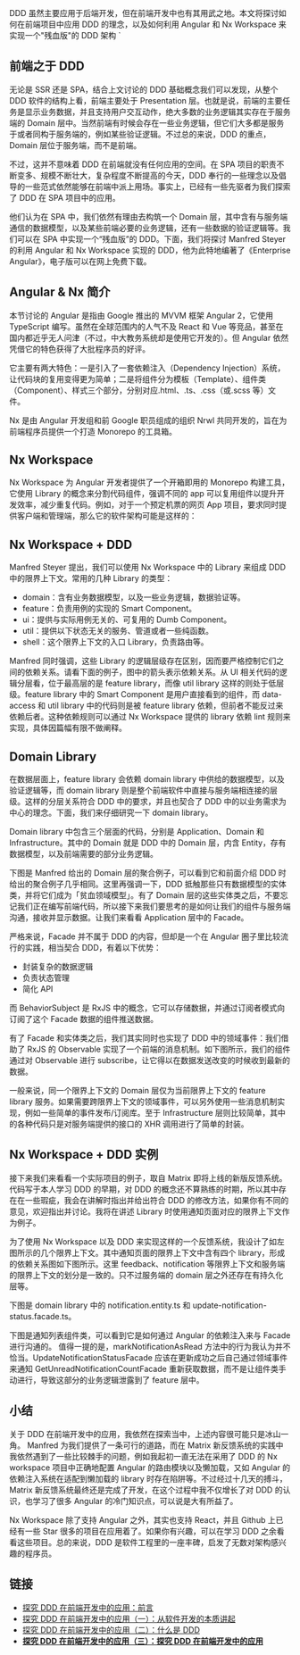 
DDD 虽然主要应用于后端开发，但在前端开发中也有其用武之地。本文将探讨如何在前端项目中应用 DDD 的理念，以及如何利用 Angular 和 Nx Workspace 来实现一个"残血版"的 DDD 架构
`

## 前端之于 DDD

无论是 SSR 还是 SPA，结合上文讨论的 DDD 基础概念我们可以发现，从整个 DDD 软件的结构上看，前端主要处于 Presentation 层。也就是说，前端的主要任务是显示业务数据，并且支持用户交互动作，绝大多数的业务逻辑其实存在于服务端的 Domain 层中。当然前端有时候会存在一些业务逻辑，但它们大多都是服务于或者同构于服务端的，例如某些验证逻辑。不过总的来说，DDD 的重点，Domain 层位于服务端，而不是前端。

不过，这并不意味着 DDD 在前端就没有任何应用的空间。在 SPA 项目的职责不断变多、规模不断壮大，复杂程度不断提高的今天，DDD 奉行的一些理念以及倡导的一些范式依然能够在前端中派上用场。事实上，已经有一些先驱者为我们探索了 DDD 在 SPA 项目中的应用。

他们认为在 SPA 中，我们依然有理由去构筑一个 Domain 层，其中含有与服务端通信的数据模型，以及某些前端必要的业务逻辑，还有一些数据的验证逻辑等。我们可以在 SPA 中实现一个“残血版”的 DDD。下面，我们将探讨 Manfred Steyer 的利用 Angular 和 Nx Workspace 实现的 DDD，他为此特地编著了《Enterprise Angular》，电子版可以在网上免费下载。

## Angular & Nx 简介

本节讨论的 Angular 是指由 Google 推出的 MVVM 框架 Angular 2，它使用 TypeScript 编写。虽然在全球范围内的人气不及 React 和 Vue 等竞品，甚至在国内都近乎无人问津（不过，中大教务系统却是使用它开发的）。但 Angular 依然凭借它的特色获得了大批程序员的好评。

它主要有两大特色：一是引入了一套依赖注入（Dependency Injection）系统，让代码块的复用变得更为简单；二是将组件分为模板（Template）、组件类（Component）、样式三个部分，分别对应.html、.ts、.css（或.scss 等）文件。

Nx 是由 Angular 开发组和前 Google 职员组成的组织 Nrwl 共同开发的，旨在为前端程序员提供一个打造 Monorepo 的工具箱。

## Nx Workspace

Nx Workspace 为 Angular 开发者提供了一个开箱即用的 Monorepo 构建工具，它使用 Library 的概念来分割代码组件，强调不同的 app 可以复用组件以提升开发效率，减少重复代码。例如，对于一个预定机票的网页 App 项目，要求同时提供客户端和管理端，那么它的软件架构可能是这样的：

<BlogImage filePath="frontend-with-ddd/frontend-with-ddd-3-16" caption='客户端 App 和管理端 App 分别利用了一个共享的 Library 和一个独享的 Library' />

## Nx Workspace + DDD

Manfred Steyer 提出，我们可以使用 Nx Workspace 中的 Library 来组成 DDD 中的限界上下文。常用的几种 Library 的类型：

- domain：含有业务数据模型，以及一些业务逻辑，数据验证等。
- feature：负责用例的实现的 Smart Component。
- ui：提供与实际用例无关的、可复用的 Dumb Component。
- util：提供以下状态无关的服务、管道或者一些纯函数。
- shell：这个限界上下文的入口 Library，负责路由等。

Manfred 同时强调，这些 Library 的逻辑层级存在区别，因而要严格控制它们之间的依赖关系。请看下面的例子，图中的箭头表示依赖关系。从 UI 相关代码的逻辑分层看，位于最高层的是 feature library，而像 util library 这样的则处于低层级。feature library 中的 Smart Component 是用户直接看到的组件，而 data-access 和 util library 中的代码则是被 feature library 依赖，但前者不能反过来依赖后者。这种依赖规则可以通过 Nx Workspace 提供的 library 依赖 lint 规则来实现，具体因篇幅有限不做阐释。

<BlogImage filePath="frontend-with-ddd/frontend-with-ddd-3-17" caption='图片来自 Manfred 的《Enterprise Angular》' />

## Domain Library

在数据层面上，feature library 会依赖 domain library 中供给的数据模型，以及验证逻辑等，而 domain library 则是整个前端软件中直接与服务端相连接的层级。这样的分层关系符合 DDD 中的要求，并且也契合了 DDD 中的以业务需求为中心的理念。下面，我们来仔细研究一下 domain library。

Domain library 中包含三个层面的代码，分别是 Application、Domain 和 Infrastructure。其中的 Domain 就是 DDD 中的 Domain 层，内含 Entity，存有数据模型，以及前端需要的部分业务逻辑。

<BlogImage filePath="frontend-with-ddd/frontend-with-ddd-3-18" caption='图片来自 Manfred 的《Enterprise Angular》' />

下图是 Manfred 给出的 Domain 层的聚合例子，可以看到它和前面介绍 DDD 时给出的聚合例子几乎相同。这里再强调一下，DDD 抵触那些只有数据模型的实体类，并将它们成为「贫血领域模型」。有了 Domain 层的这些实体类之后，不要忘记我们正在编写前端代码，所以接下来我们要思考的是如何让我们的组件与服务端沟通，接收并显示数据。让我们来看看 Application 层中的 Facade。

<BlogImage filePath="frontend-with-ddd/frontend-with-ddd-3-19" caption='代码来自 Manfred 的《Enterprise Angular》' />

严格来说，Facade 并不属于 DDD 的内容，但却是一个在 Angular 圈子里比较流行的实践，相当契合 DDD，有着以下优势：

- 封装复杂的数据逻辑
- 负责状态管理
- 简化 API

而 BehaviorSubject 是 RxJS 中的概念，它可以存储数据，并通过订阅者模式向订阅了这个 Facade 数据的组件推送数据。

<BlogImage filePath="frontend-with-ddd/frontend-with-ddd-3-20" caption='代码来自 Manfred 的《Enterprise Angular》' />

有了 Facade 和实体类之后，我们其实同时也实现了 DDD 中的领域事件：我们借助了 RxJS 的 Observable 实现了一个前端的消息机制。如下图所示，我们的组件通过对 Observable 进行 subscribe，让它得以在数据发送改变的时候收到最新的数据。

<BlogImage filePath="frontend-with-ddd/frontend-with-ddd-3-21" />

一般来说，同一个限界上下文的 Domain 层仅为当前限界上下文的 feature library 服务。如果需要跨限界上下文的领域事件，可以另外使用一些消息机制实现，例如一些简单的事件发布/订阅库。至于 Infrastructure 层则比较简单，其中的各种代码只是对服务端提供的接口的 XHR 调用进行了简单的封装。

## Nx Workspace + DDD 实例

接下来我们来看看一个实际项目的例子，取自 Matrix 即将上线的新版反馈系统。代码写于本人学习 DDD 的早期，对 DDD 的概念还不算熟练的时期，所以其中存在在一些瑕疵，我会在讲解时指出并给出符合 DDD 的修改方法，如果你有不同的意见，欢迎指出并讨论。我将在讲述 Library 时使用通知页面对应的限界上下文作为例子。

<BlogImage filePath="frontend-with-ddd/frontend-with-ddd-3-22" caption='反馈系统的通知页面' />

为了使用 Nx Workspace 以及 DDD 来实现这样的一个反馈系统，我设计了如左图所示的几个限界上下文。其中通知页面的限界上下文中含有四个 library，形成的依赖关系图如下图所示。这里 feedback、notification 等限界上下文和服务端的限界上下文的划分是一致的。只不过服务端的 domain 层之外还存在有持久化层等。

<BlogImage filePath="frontend-with-ddd/frontend-with-ddd-3-23" caption='右边是这些 Library 形成的逻辑层级，箭头表示依赖关系，可以看到在 notification 限界上下文中我们得到了一个清晰的 Library 的依赖关系，这将有利于我们区分代码职责，以及后续的维护' />

下图是 domain library 中的 notification.entity.ts 和 update-notification-status.facade.ts。

<BlogImage filePath="frontend-with-ddd/frontend-with-ddd-3-24" caption='我在 Notification 实体类中还引入了 class-transformer 包的修饰器，它可以自动将服务端传来的 string 类型的 time 转换为 Date 类' />

下图是通知列表组件类，可以看到它是如何通过 Angular 的依赖注入来与 Facade 进行沟通的。
值得一提的是，markNotificationAsRead 方法中的行为我认为并不恰当。UpdateNotificationStatusFacade 应该在更新成功之后自己通过领域事件来通知 GetUnreadNotificationCountFacade 重新获取数据，而不是让组件类手动进行，导致这部分的业务逻辑泄露到了 feature 层中。

<BlogImage filePath="frontend-with-ddd/frontend-with-ddd-3-25" />

## 小结

关于 DDD 在前端开发中的应用，我依然在探索当中，上述内容很可能只是冰山一角。 Manfred 为我们提供了一条可行的道路，而在 Matrix 新反馈系统的实践中我依然遇到了一些比较棘手的问题，例如我起初一直无法在采用了 DDD 的 Nx workspace 项目中正确地配置 Angular 的路由模块以及懒加载，又如 Angular 的依赖注入系统在适配到懒加载的 library 时存在陷阱等。不过经过十几天的搏斗，Matrix 新反馈系统最终还是完成了开发，在这个过程中我不仅增长了对 DDD 的认识，也学习了很多 Angular 的冷门知识点，可以说是大有所益了。

Nx Workspace 除了支持 Angular 之外，其实也支持 React，并且 Github 上已经有一些 Star 很多的项目在应用着了。如果你有兴趣，可以在学习 DDD 之余看看这些项目。总的来说，DDD 是软件工程里的一座丰碑，启发了无数对架构感兴趣的程序员。

## 链接

- [探究 DDD 在前端开发中的应用：前言](/articles/frontend-with-ddd)
- [探究 DDD 在前端开发中的应用（一）：从软件开发的本质讲起](/articles/frontend-with-ddd-1)
- [探究 DDD 在前端开发中的应用（二）：什么是 DDD](/articles/frontend-with-ddd-2)
- **[探究 DDD 在前端开发中的应用（三）：探究 DDD 在前端开发中的应用](/articles/frontend-with-ddd-3)**

